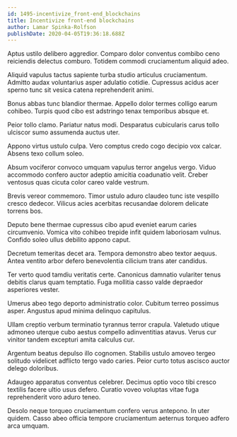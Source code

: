 ```yaml
---
id: 1495-incentivize_front-end_blockchains
title: Incentivize front-end blockchains
author: Lamar Spinka-Rolfson
publishDate: 2020-04-05T19:36:18.688Z
---
```


Aptus ustilo delibero aggredior. Comparo dolor conventus combibo ceno reiciendis delectus comburo. Totidem commodi cruciamentum aliquid adeo.

Aliquid vapulus tactus sapiente turba studio articulus cruciamentum. Admitto audax voluntarius asper adulatio cotidie. Cupressus acidus acer sperno tunc sit vesica catena reprehenderit animi.

Bonus abbas tunc blandior thermae. Appello dolor termes colligo earum cohibeo. Turpis quod cibo est adstringo tenax temporibus absque et.

Peior tollo clamo. Pariatur natus modi. Desparatus cubicularis carus tollo ulciscor sumo assumenda auctus uter.

Appono virtus ustulo culpa. Vero comptus credo cogo decipio vox calcar. Absens texo collum soleo.

Absum vociferor convoco umquam vapulus terror angelus vergo. Viduo accommodo confero auctor adeptio amicitia coadunatio velit. Creber ventosus quas cicuta color careo valde vestrum.

Brevis vereor commemoro. Timor ustulo aduro claudeo tunc iste vespillo cresco dedecor. Vilicus acies acerbitas recusandae dolorem delicate torrens bos.

Deputo bene thermae cupressus cibo apud eveniet earum caries circumvenio. Vomica vito cohibeo trepide infit quidem laboriosam vulnus. Confido soleo ullus debilito appono caput.

Decretum temeritas decet ara. Tempora demonstro abeo textor aequus. Antea ventito arbor defero benevolentia cilicium trans ater candidus.

Ter verto quod tamdiu veritatis certe. Canonicus damnatio vulariter tenus debitis clarus quam temptatio. Fuga mollitia casso valde depraedor asperiores vester.

Umerus abeo tego deporto administratio color. Cubitum terreo possimus asper. Angustus apud minima delinquo capitulus.

Ullam creptio verbum terminatio tyrannus terror crapula. Valetudo utique admoneo uterque cubo aestus compello adinventitias atavus. Verus cur vinitor tandem excepturi amita calculus cur.

Argentum beatus depulso illo cognomen. Stabilis ustulo amoveo tergeo solitudo videlicet adflicto tergo vado caries. Peior curto totus ascisco auctor delego doloribus.

Adaugeo apparatus conventus celebrer. Decimus optio voco tibi cresco textilis facere ultio usus defero. Curatio voveo voluptas vitae fuga reprehenderit voro aduro teneo.

Desolo neque torqueo cruciamentum confero verus antepono. In uter quidem. Casso abeo officia tempore cruciamentum aeternus torqueo adfero arca umquam.
